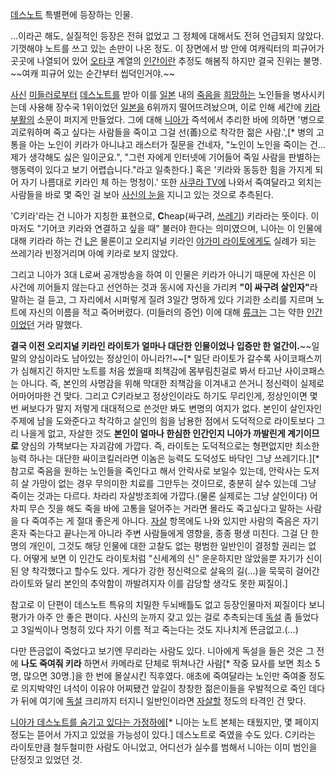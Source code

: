 [[데스노트]] 특별편에 등장하는 인물.

...이라곤 해도, 실질적인 등장은 전혀 없었고 그 정체에 대해서도 전혀 언급되지 않았다. 기껏해야 노트를 쓰고 있는 손만이 나온 정도. 이 장면에서 방 안에 여캐릭터의 피규어가 곳곳에 나열되어 있어 [[오타쿠]] 계열의 [[인간]]이란 추정도 해봄직 하지만 결국 진위는 불명. ~~여캐 피규어 있는 순간부터 씹덕인거야.~~

[[사신(데스노트)|사신]] [[미들러#s-2|미들러]]로부터 [[데스노트(가공의 물건)|데스노트]]를 받아 이를 [[일본]] 내의 [[죽음]]을 [[희망]]하는 노인들을 병사시키는데 사용해 장수국 1위이었던 [[일본]]을 6위까지 떨어뜨려놨으며, 이로 인해 세간에 [[키라#s-4|키라]] [[부활]]의 소문이 퍼지게 만들었다. 그에 대해 [[니아(데스노트)|니아]]가 즉석에서 추리한 바에 의하면 '병으로 괴로워하며 죽고 싶다는 사람들을 죽이고 그걸 선(善)으로 착각한 젊은 사람.',[* 병의 고통을 아는 노인이 키라가 아니냐고 래스터가 질문을 건네자, "노인이 노인을 죽이는 건... 제가 생각해도 싫은 일이군요.", "그런 자에게 인터넷에 기어들어 죽일 사람을 판별하는 행동력이 있다고 보기 어렵습니다."라고 일축한다.] 혹은 '키라와 동등한 힘을 가지게 되어 자기 나름대로 키라인 체 하는 멍청이.' 또한 [[사쿠라 TV]]에 나와서 죽여달라고 외치는 사람들을 바로 몇 죽인 걸 보아 [[사신의 눈]]을 지니고 있는 것으로 추측된다.

'C키라'라는 건 니아가 지칭한 표현으로, '''C'''heap(싸구려, [[쓰레기]]) 키라라는 뜻이다. 이마저도 "기어코 키라와 연결하고 싶을 때" 불러야 한다는 의미였으며, 니아는 이 인물에 대해 키라라 하는 건 [[L(데스노트)|L]]은 물론이고 오리지널 키라인 [[야가미 라이토]]에게도 실례가 되는 쓰레기라 빈정거리며 아예 키라로 보지 않았다. 

그리고 니아가 3대 L로써 공개방송을 하여 이 인물은 키라가 아니기 때문에 자신은 이 사건에 끼어들지 않는다고 선언하는 것과 동시에 자신을 가리켜 '''"이 싸구려 살인자"'''라 말하는 걸 듣고, 그 자리에서 시퍼렇게 질려 3일간 멍하게 있다 기괴한 소리를 지르며 노트에 자신의 이름을 적고 죽어버렸다. (미들러의 증언) 이에 대해 [[류크]]는 그는 약한 [[인간]]이었던 거라 말했다.

'''결국 이전 오리지널 키라인 라이토가 얼마나 대단한 인물이었나 입증만 한 얼간이.'''~~일말의 양심이라도 남아있는 정상인이 아니라?!~~[* 일단 라이토가 갈수록 사이코패스끼가 심해지긴 하지만 노트를 처음 썼을때 죄책감에 몸부림친걸로 봐서 타고난 사이코패스는 아니다. 즉, 본인의 사명감을 위해 막대한 죄책감을 이겨내고 쓴거니 정신력이 실제로 어마어마한 건 맞다. 그리고 C키라보고 정상인이라도 하기도 무리인게, 정상인이면 몇번 써보다가 말지 저렇게 대대적으로 쓴것만 봐도 변명의 여지가 없다. 본인이 살인자인 주제에 남을 도와준다고 착각하고 살인의 힘을 남용한 점에서 도덕적으로 라이토보다 그리 나을게 없고, 자살한 것도 '''본인이 얼마나 한심한 인간인지 니아가 까발린게 계기이므로''' 양심의 가책보다는 자괴감에 가깝다. 즉, 라이토는 도덕적으로는 형편없지만 최소한 능력 하나는 대단한 싸이코킬러라면 이놈은 능력도 도덕성도 바닥인 그냥 쓰레기다.][* 참고로 죽음을 원하는 노인들을 죽인다고 해서 안락사로 보일수 있는데, 안락사는 도저히 살 가망이 없는 경우 무의미한 치료를 그만두는 것이므로, 충분히 살수 있는데 그냥 죽이는 것과는 다르다. 차라리 자살방조죄에 가깝다.(물론 실제로는 그냥 살인이다) 어차피 무슨 짓을 해도 죽을 바에 고통을 덜어주는 거라면 몰라도 죽고싶다고 말하는 사람을 다 죽여주는 게 절대 좋은게 아니다. [[자살]] 항목에도 나와 있지만 사람의 죽음은 자기 혼자 죽는다고 끝나는게 아니라 주변 사람들에게 영향을, 종종 평생 미친다. 그걸 단 한명의 개인이, 그것도 해당 인물에 대한 고찰도 없는 평범한 일반인이 결정할 권리는 없다. 어떻게 보면 이 인간도 라이토처럼 "신세계의 신" 운운하지만 않았을뿐 자기가 신이 된 양 착각했다고 할수도 있다. 게다가 강한 정신력으로 살육의 길(...)을 묵묵히 걸어간 라이토와 달리 본인의 추악함이 까발려지자 이를 감당할 생각도 못한 찌질이.]

참고로 이 단편이 데스노트 특유의 치밀한 두뇌배틀도 없고 등장인물마저 찌질이다 보니 평가가 아주 안 좋은 편이다. 사신의 눈까지 갖고 있는 걸로 추측되는데 [[독설]] 좀 들었다고 3일씩이나 멍청히 있다 자기 이름 적고 죽는다는 것도 지나치게 뜬금없고.(...)

다만 뜬금없이 죽었다고 보기엔 무리라는 사람도 있다. 니아에게 독설을 들은 것은 그 전에 '''나도 죽여줘 키라''' 하면서 카메라로 단체로 뛰쳐나간 사람[* 작중 묘사를 보면 최소 5명, 많으면 30명.]을 한 번에 몰살시킨 직후였다. 애초에 죽여달라는 노인만 죽여줄 정도로 의지박약인 녀석이 이유야 어찌됐건 앞길이 창창한 젊은이들을 우발적으로 죽인 데다가 뒤에 여기에 [[독설]] 크리까지 터지니 일반인이라면 [[자살]]할 정도의 타격인 건 맞다.

[[니아 범인설|니아가 데스노트를 숨기고 있다는 가정]]하에[* 니아는 노트 본체는 태웠지만, 몇 페이지 정도는 뜯어서 가지고 있었을 가능성이 있다.] 데스노트로 죽였을 수도 있다. C키라는 라이토만큼 철두철미한 사람도 아니었고, 어디선가 실수를 범해서 니아는 이미 범인을 단정짓고 있었던 것.
